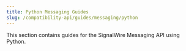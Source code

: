 ---
title: Python Messaging Guides
slug: /compatibility-api/guides/messaging/python
---

This section contains guides for the SignalWire Messaging API using Python.

<DocCardList />
